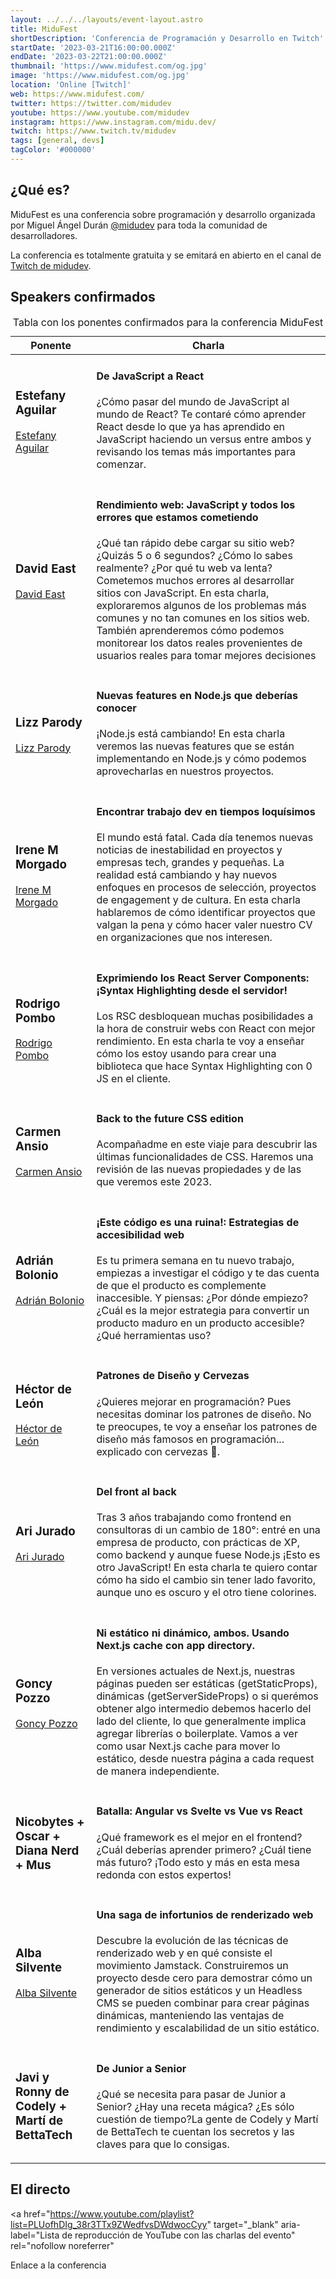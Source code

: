 ```yaml
---
layout: ../../../layouts/event-layout.astro
title: MiduFest
shortDescription: 'Conferencia de Programación y Desarrollo en Twitch'
startDate: '2023-03-21T16:00:00.000Z'
endDate: '2023-03-22T21:00:00.000Z'
thumbnail: 'https://www.midufest.com/og.jpg'
image: 'https://www.midufest.com/og.jpg'
location: 'Online [Twitch]'
web: https://www.midufest.com/
twitter: https://twitter.com/midudev
youtube: https://www.youtube.com/midudev
instagram: https://www.instagram.com/midu.dev/
twitch: https://www.twitch.tv/midudev
tags: [general, devs]
tagColor: '#000000'
---
```


## ¿Qué es?

MiduFest es una conferencia sobre programación y desarrollo organizada por Miguel Ángel Durán <a target="_blank" href="https://twitter.com/midudev">@midudev</a> para toda la comunidad de desarrolladores.

La conferencia es totalmente gratuita y se emitará en abierto en el canal de <a target="_blank" href="https://twitch.tv/midudev">Twitch de midudev</a>.

## Speakers confirmados

<table id="speakers">
  <caption class="hidden">Tabla con los ponentes confirmados para la conferencia MiduFest</caption>
  <thead>
    <tr>
      <th scope="col" id="speaker">
        Ponente
      </th>
      <th scope="col" id="talk">
        Charla
      </th>
    </tr>
  </thead>
  <tbody>
    <tr>
      <td headers="speaker">
        <h3>Estefany Aguilar</h3>
        <p>
          <a target="_blank" type="twitter" href="https://twitter.com/teffcode">
            Estefany Aguilar
          </a>
        </p>
      </td>
      <td headers="talk">
        <h4>De JavaScript a React</h4>
        <p>
          ¿Cómo pasar del mundo de JavaScript al mundo de React? Te contaré cómo aprender React desde lo que ya has
          aprendido en JavaScript haciendo un versus entre ambos y revisando los temas más importantes para comenzar.
        </p>
      </td>
    </tr>
    <tr>
      <td headers="speaker">
        <h3>David East</h3>
        <p>
          <a target="_blank" type="twitter" href="https://twitter.com/_davideast">
            David East
          </a>
        </p>
      </td>
      <td headers="talk">
        <h4>Rendimiento web: JavaScript y todos los errores que estamos cometiendo</h4>
        <p>
          ¿Qué tan rápido debe cargar su sitio web? ¿Quizás 5 o 6 segundos? ¿Cómo lo sabes realmente? ¿Por qué tu web va
          lenta? Cometemos muchos errores al desarrollar sitios con JavaScript. En esta charla, exploraremos algunos de
          los problemas más comunes y no tan comunes en los sitios web. También aprenderemos cómo podemos monitorear los
          datos reales provenientes de usuarios reales para tomar mejores decisiones
        </p>
      </td>
    </tr>
    <tr>
      <td headers="speaker">
        <h3>Lizz Parody</h3>
        <p>
          <a target="_blank" type="twitter" href="https://twitter.com/LizzParody">
            Lizz Parody
          </a>
        </p>
      </td>
      <td headers="talk">
        <h4>Nuevas features en Node.js que deberías conocer</h4>
        <p>
          ¡Node.js está cambiando! En esta charla veremos las nuevas features que se están implementando en Node.js y
          cómo podemos aprovecharlas en nuestros proyectos.
        </p>
      </td>
    </tr>
    <tr>
      <td headers="speaker">
        <h3>Irene M Morgado</h3>
        <p>
          <a target="_blank" type="twitter" href="https://twitter.com/IrnMM">
            Irene M Morgado
          </a>
        </p>
      </td>
      <td headers="talk">
        <h4>Encontrar trabajo dev en tiempos loquísimos</h4>
        <p>
          El mundo está fatal. Cada día tenemos nuevas noticias de inestabilidad en proyectos y empresas tech, grandes y
          pequeñas. La realidad está cambiando y hay nuevos enfoques en procesos de selección, proyectos de engagement y
          de cultura. En esta charla hablaremos de cómo identificar proyectos que valgan la pena y cómo hacer valer
          nuestro CV en organizaciones que nos interesen.
        </p>
      </td>
    </tr>
    <tr>
      <td headers="speaker">
        <h3>Rodrigo Pombo</h3>
        <p>
          <a target="_blank" type="twitter" href="https://twitter.com/pomber">
            Rodrigo Pombo
          </a>
        </p>
      </td>
      <td headers="talk">
        <h4>Exprimiendo los React Server Components: ¡Syntax Highlighting desde el servidor!</h4>
        <p>
          Los RSC desbloquean muchas posibilidades a la hora de construir webs con React con mejor rendimiento. En esta
          charla te voy a enseñar cómo los estoy usando para crear una biblioteca que hace Syntax Highlighting con 0 JS
          en el cliente.
        </p>
      </td>
    </tr>
    <tr>
      <td headers="speaker">
        <h3>Carmen Ansio</h3>
        <p>
          <a target="_blank" type="twitter" href="https://twitter.com/carmenansio">
            Carmen Ansio
          </a>
        </p>
      </td>
      <td headers="talk">
        <h4>Back to the future CSS edition</h4>
        <p>
          Acompañadme en este viaje para descubrir las últimas funcionalidades de CSS. Haremos una revisión de las
          nuevas propiedades y de las que veremos este 2023.
        </p>
      </td>
    </tr>
    <tr>
      <td headers="speaker">
        <h3>Adrián Bolonio</h3>
        <p>
          <a target="_blank" type="twitter" href="https://twitter.com/bolonio">
            Adrián Bolonio
          </a>
        </p>
      </td>
      <td headers="talk">
        <h4>¡Este código es una ruina!: Estrategias de accesibilidad web</h4>
        <p>
          Es tu primera semana en tu nuevo trabajo, empiezas a investigar el código y te das cuenta de que el producto
          es complemente inaccesible. Y piensas: ¿Por dónde empiezo? ¿Cuál es la mejor estrategia para convertir un
          producto maduro en un producto accesible? ¿Qué herramientas uso?
        </p>
      </td>
    </tr>
    <tr>
      <td headers="speaker">
        <h3>Héctor de León</h3>
        <p>
          <a target="_blank" type="twitter" href="https://twitter.com/powerhdeleon">
            Héctor de León
          </a>
        </p>
      </td>
      <td headers="talk">
        <h4>Patrones de Diseño y Cervezas</h4>
        <p>
          ¿Quieres mejorar en programación? Pues necesitas dominar los patrones de diseño. No te preocupes, te voy a
          enseñar los patrones de diseño más famosos en programación... explicado con cervezas 🍺.
        </p>
      </td>
    </tr>
    <tr>
      <td headers="speaker">
        <h3>Ari Jurado</h3>
        <p>
          <a target="_blank" type="twitter" href="https://twitter.com/Ari_Reinventada">
            Ari Jurado
          </a>
        </p>
      </td>
      <td headers="talk">
        <h4>Del front al back</h4>
        <p>
          Tras 3 años trabajando como frontend en consultoras di un cambio de 180°: entré en una empresa de producto,
          con prácticas de XP, como backend y aunque fuese Node.js ¡Esto es otro JavaScript! En esta charla te quiero
          contar cómo ha sido el cambio sin tener lado favorito, aunque uno es oscuro y el otro tiene colorines.
        </p>
      </td>
    </tr>
    <tr>
      <td headers="speaker">
        <h3>Goncy Pozzo</h3>
        <p>
          <a target="_blank" type="twitter" href="https://twitter.com/goncy">
            Goncy Pozzo
          </a>
        </p>
      </td>
      <td headers="talk">
        <h4>Ni estático ni dinámico, ambos. Usando Next.js cache con app directory.</h4>
        <p>
          En versiones actuales de Next.js, nuestras páginas pueden ser estáticas (getStaticProps), dinámicas
          (getServerSideProps) o si querémos obtener algo intermedio debemos hacerlo del lado del cliente, lo que
          generalmente implica agregar librerías o boilerplate. Vamos a ver como usar Next.js cache para mover lo
          estático, desde nuestra página a cada request de manera independiente.
        </p>
      </td>
    </tr>
    <tr>
      <td headers="speaker">
        <h3>Nicobytes + Oscar + Diana Nerd + Mus</h3>
      </td>
      <td headers="talk">
        <h4>Batalla: Angular vs Svelte vs Vue vs React</h4>
        <p>
          ¿Qué framework es el mejor en el frontend? ¿Cuál deberías aprender primero? ¿Cuál tiene más futuro? ¡Todo esto
          y más en esta mesa redonda con estos expertos!
        </p>
      </td>
    </tr>
    <tr>
      <td headers="speaker">
        <h3>Alba Silvente</h3>
        <p>
          <a target="_blank" type="twitter" href="https://twitter.com/dawntraoz">
            Alba Silvente
          </a>
        </p>
      </td>
      <td headers="talk">
        <h4>Una saga de infortunios de renderizado web</h4>
        <p>
          Descubre la evolución de las técnicas de renderizado web y en qué consiste el movimiento Jamstack.
          Construiremos un proyecto desde cero para demostrar cómo un generador de sitios estáticos y un Headless CMS se
          pueden combinar para crear páginas dinámicas, manteniendo las ventajas de rendimiento y escalabilidad de un
          sitio estático.
        </p>
      </td>
    </tr>
    <tr>
      <td headers="speaker">
        <h3>Javi y Ronny de Codely + Martí de BettaTech</h3>
      </td>
      <td headers="talk">
        <h4>De Junior a Senior</h4>
        <p>
          ¿Qué se necesita para pasar de Junior a Senior? ¿Hay una receta mágica? ¿Es sólo cuestión de tiempo?La gente
          de Codely y Martí de BettaTech te cuentan los secretos y las claves para que lo consigas.
        </p>
      </td>
    </tr>
  </tbody>
</table>

## El directo

<a
  href="https://www.youtube.com/playlist?list=PLUofhDIg_38r3TTx9ZWedfvsDWdwocCyy"
  target="_blank"
  aria-label="Lista de reproducción de YouTube con las charlas del evento"
  rel="nofollow noreferrer"
>
  Enlace a la conferencia
</a>
